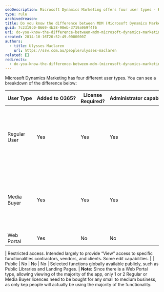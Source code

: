 ```yaml
---
seoDescription: Microsoft Dynamics Marketing offers four user types - Regular User, Media Buyer, Web Portal, and Public, each with unique capabilities and license requirements.
type: rule
archivedreason:
title: Do you know the difference between MDM (Microsoft Dynamics Marketing) User Types?
guid: 7c2319c0-8669-4b38-90eb-3719a969f4f6
uri: do-you-know-the-difference-between-mdm-microsoft-dynamics-marketing-user-types
created: 2014-10-16T20:52:49.0000000Z
authors:
  - title: Ulysses Maclaren
    url: https://ssw.com.au/people/ulysses-maclaren
related: []
redirects:
  - do-you-know-the-difference-between-mdm-(microsoft-dynamics-marketing)-user-types
---
```


Microsoft Dynamics Marketing has four different user types. You can see a breakdown of the difference below:

| User Type    | Added to O365? | License Required? | Administrator capability? | Description                                                                               |
| ------------ | -------------- | ----------------- | ------------------------- | ----------------------------------------------------------------------------------------- |
| Regular User | Yes            | Yes               | Yes                       | Most commonly used type. Possible to grant all active role types, excluding media buying. |
| Media Buyer  | Yes            | Yes               | Yes                       | All active roles a regular user has plus expanded media buying and planning roles.        |
| Web Portal   | Yes            | No                | No                        |

| Restricted access. Intended largely to provide “View” access to specific functionalities contractors, vendors, and clients. Some edit capabilities. |
| Public | No | No | No | Selected functions globally available publicly, such as Public Libraries and Landing Pages. |
**Note:** Since there is a Web Portal type, allowing viewing of the majority of the app, only 1 or 2 Regular or Media Buyer licences need to be bought for any small to medium business, as only kep people will actually be using the majority of the functionality.